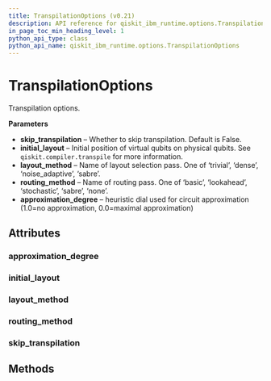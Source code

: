 ```yaml
---
title: TranspilationOptions (v0.21)
description: API reference for qiskit_ibm_runtime.options.TranspilationOptions in qiskit-ibm-runtime v0.21
in_page_toc_min_heading_level: 1
python_api_type: class
python_api_name: qiskit_ibm_runtime.options.TranspilationOptions
---
```


# TranspilationOptions

<Class id="qiskit_ibm_runtime.options.TranspilationOptions" isDedicatedPage={true} github="https://github.com/Qiskit/qiskit-ibm-runtime/tree/stable/0.21/qiskit_ibm_runtime/options/transpilation_options.py#L38-L75" signature="TranspilationOptions(*args, **kwargs)" modifiers="class">
  Transpilation options.

  **Parameters**

  *   **skip\_transpilation** – Whether to skip transpilation. Default is False.
  *   **initial\_layout** – Initial position of virtual qubits on physical qubits. See `qiskit.compiler.transpile` for more information.
  *   **layout\_method** – Name of layout selection pass. One of ‘trivial’, ‘dense’, ‘noise\_adaptive’, ‘sabre’.
  *   **routing\_method** – Name of routing pass. One of ‘basic’, ‘lookahead’, ‘stochastic’, ‘sabre’, ‘none’.
  *   **approximation\_degree** – heuristic dial used for circuit approximation (1.0=no approximation, 0.0=maximal approximation)

  ## Attributes

  ### approximation\_degree

  <Attribute id="qiskit_ibm_runtime.options.TranspilationOptions.approximation_degree" attributeTypeHint="UnsetType | float" attributeValue="Unset" />

  ### initial\_layout

  <Attribute id="qiskit_ibm_runtime.options.TranspilationOptions.initial_layout" attributeTypeHint="UnsetType | dict | List" attributeValue="Unset" />

  ### layout\_method

  <Attribute id="qiskit_ibm_runtime.options.TranspilationOptions.layout_method" attributeTypeHint="UnsetType | Literal['trivial', 'dense', 'noise_adaptive', 'sabre']" attributeValue="Unset" />

  ### routing\_method

  <Attribute id="qiskit_ibm_runtime.options.TranspilationOptions.routing_method" attributeTypeHint="UnsetType | Literal['basic', 'lookahead', 'stochastic', 'sabre', 'none']" attributeValue="Unset" />

  ### skip\_transpilation

  <Attribute id="qiskit_ibm_runtime.options.TranspilationOptions.skip_transpilation" attributeTypeHint="bool" attributeValue="False" />

  ## Methods
</Class>


